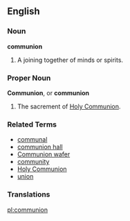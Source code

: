 ==English==

===Noun===
'''communion'''

# A joining together of minds or spirits.

===Proper Noun===
'''Communion''', or '''communion'''

# The sacrement of [[Holy Communion]].

===Related Terms===
*[[communal]]
*[[communion hall]]
*[[Communion wafer]]
*[[community]]
*[[Holy Communion]]
*[[union]]

=== Translations ===

[[pl:communion]]